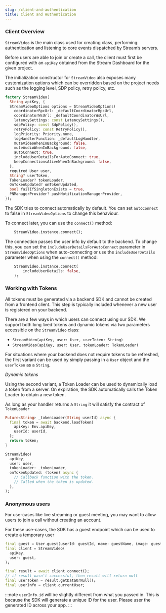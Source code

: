 ```yaml
---
slug: /client-and-authentication
title: Client and Authentication
---
```


### Client Overview

`StreamVideo` is the main class used for creating class, performing authentication and listening to core events dispatched by Stream’s servers.

Before users are able to join or create a call, the client must first be configured with an `apiKey` obtained from the Stream Dashboard for the given project.

The initialization constructor for `StreamVideo` also exposes many customization options which can be overridden based on the project needs such as the logging level, SDP policy, retry policy, etc.

```dart
factory StreamVideo(
  String apiKey, {
  StreamVideoOptions options = StreamVideoOptions(
    coordinatorRpcUrl: _defaultCoordinatorRpcUrl,
    coordinatorWsUrl: _defaultCoordinatorWsUrl,
    latencySettings: const LatencySettings(),
    sdpPolicy: const SdpPolicy(),
    retryPolicy: const RetryPolicy(),
    logPriority: Priority.none,
    logHandlerFunction: _defaultLogHandler,
    muteVideoWhenInBackground: false,
    muteAudioWhenInBackground: false,
    autoConnect: true,
    includeUserDetailsForAutoConnect: true,
    keepConnectionsAliveWhenInBackground: false,
  ),
  required User user,
  String? userToken,
  TokenLoader? tokenLoader,
  OnTokenUpdated? onTokenUpdated,
  bool failIfSingletonExists = true,
  PNManagerProvider? pushNotificationManagerProvider,
});
```

The SDK tries to connect automatically by default. You can set `autoConnect` to false in `StreamVideoOptions`
to change this behaviour.

To connect later, you can use the `connect()` method:

```dart
    StreamVideo.instance.connect();
```

The connection passes the user info by default to the backend.
To change this, you can set the `includeUserDetailsForAutoConnect` parameter in `StreamVideoOptions` when auto-connecting
or use the `includeUserDetails` parameter when using the `connect()` method:

```dart
    StreamVideo.instance.connect(
        includeUserDetails: false,
    );
```

### Working with Tokens

All tokens must be generated via a backend SDK and cannot be created from a frontend client. This step is typically included whenever a new user is registered on your backend.

There are a few ways in which users can connect using our SDK. We support both long lived tokens and dynamic tokens via two parameters accessible on the `StreamVideo` class:

- `StreamVideo(apiKey, user: User, userToken: String)`
- `StreamVideo(apiKey, user: User, tokenLoader: TokenLoader)`

For situations where your backend does not require tokens to be refreshed, the first variant can be used by simply passing in a `User` object and the `userToken` as a `String`.

*Dynamic tokens*

Using the second variant, a Token Loader can be used to dynamically load a token from a server. On expiration, the SDK automatically calls the Token Loader to obtain a new token.

As long as your handler returns a `String` it will satisfy the contract of `TokenLoader`

```dart
Future<String> _tokenLoader(String userId) async {
  final token = await backend.loadToken(
    apiKey: Env.apiKey,
    userId: userId,
  );
  return token;
}
```

```dart
StreamVideo(
  apiKey, 
  user: user, 
  tokenLoader: _tokenLoader,
  onTokenUpdated: (token) async {
    // Callback function with the token.
    // Called when the token is updated.
  },
);
```

### Anonymous users

For use-cases like live streaming or guest meeting, you may want to allow users to join a call without creating an account.

For these use-cases, the SDK has a guest endpoint which can be used to create a temporary user

```dart
final guest = User.guest(userId: guestId, name: guestName, image: guestImage);
final client = StreamVideo(
  apiKey,
  user: guest,
);

final result = await client.connect();
// if result wasn't successful, then result will return null
final userToken = result.getDataOrNull();
final userInfo = client.currentUser;
```
:::note
`userInfo.id` will be slightly different from what you passed in. This is because the SDK will generate a unique ID for the user.
Please user the generated ID across your app.
:::


